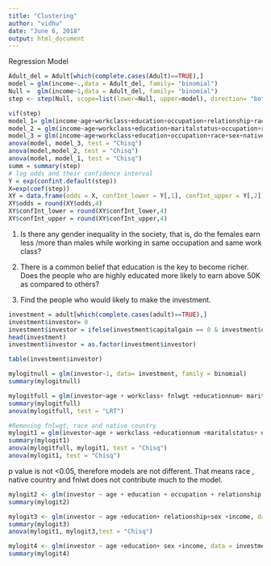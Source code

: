 ```yaml
---
title: "Clustering"
author: "vidhu"
date: "June 6, 2018"
output: html_document
---
```




Regression Model
```r
Adult_del = Adult[which(complete.cases(Adult)==TRUE),]
model = glm(income~.,data = Adult_del, family= "binomial")
Null =  glm(income~1,data = Adult_del, family= "binomial")
step <- step(Null, scope=list(lower=Null, upper=model), direction= "both", trace=TRUE)

vif(step)
model_1= glm(income~age+workclass+education+occupation+relationship+race+sex+nativecountry+capitalgain_cat+capitalloss_cat+hoursperweek_cat, data = Adult_del, family = "binomial")
model_2 = glm(income~age+workclass+education+maritalstatus+occupation+race+sex+nativecountry+capitalgain_cat+capitalloss_cat+hoursperweek_cat, data = Adult_del, family = "binomial")
model_3 = glm(income~age+workclass+education+occupation+race+sex+nativecountry+capitalgain_cat+capitalloss_cat+hoursperweek_cat, data = Adult_del, family = "binomial")
anova(model, model_3, test = "Chisq")
anova(model,model_2, test = "Chisq")
anova(model, model_1, test = "Chisq")
summ = summary(step)
# log odds and their confidence interval
Y = exp(confint.default(step))
X=exp(coef(step))
XY = data.frame(odds = X, confInt_lower = Y[,1], confInt_upper = Y[,2])
XY$odds = round(XY$odds,4)
XY$confInt_lower = round(XY$confInt_lower,4)
XY$confInt_upper = round(XY$confInt_upper,4)
```

1) Is there any gender inequality in the society, that is, do the females earn less /more than males while working in same occupation and same work class?

2) There is a common belief that education is the key to become richer. Does the people who are highly educated more likely to earn above 50K as compared to others?


3)	Find the people who would likely to make the investment.
```r
investment = adult[which(complete.cases(adult)==TRUE),]
investment$investor= 0
investment$investor = ifelse(investment$capitalgain == 0 & investment$capitalloss == 0, 0, 1)
head(investment)
investment$investor = as.factor(investment$investor)

```

```r
table(investment$investor)

```

```r

mylogitnull = glm(investor~1, data= investment, family = binomial)
summary(mylogitnull)
```

```r

mylogitfull = glm(investor~age + workclass+ fnlwgt +educationnum+ maritalstatus +occupation +relationship+ race +sex +hoursperweek_cat + nativecountry +income, investment, family = binomial)
summary(mylogitfull)
anova(mylogitfull, test = "LRT")
```


```r
#Removing fnlwgt, race and native country
mylogit1 = glm(investor~age + workclass +educationnum +maritalstatus+ occupation +relationship +sex +hoursperweek + income , investment, family = binomial, x=TRUE)
summary(mylogit1)
anova(mylogitfull, mylogit1, test = "Chisq")
anova(mylogit1, test = "Chisq")
```
p value is not <0.05, therefore models are not different. That means race , native country and fnlwt does not contribute much to the model.


```r

mylogit2 <- glm(investor ~ age + education + occupation + relationship +sex, data = investment, family = "binomial")
summary(mylogit2)
```


```r

mylogit3 <- glm(investor ~ age +education+ relationship+sex +income, data = investment, family = "binomial")
summary(mylogit3)
anova(mylogit1, mylogit3,test = "Chisq")
```

```r

mylogit4 <- glm(investor ~ age +education+ sex +income, data = investment, family = "binomial")
summary(mylogit4)
```
